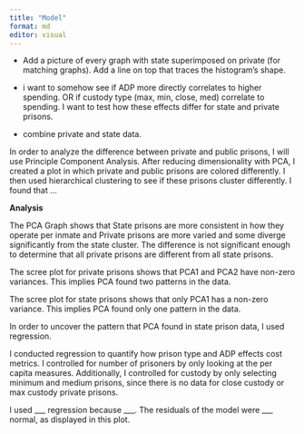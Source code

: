 ```yaml
---
title: "Model"
format: md
editor: visual
---
```


-   Add a picture of every graph with state superimposed on private (for matching graphs). Add a line on top that traces the histogram's shape.

-   i want to somehow see if ADP more directly correlates to higher spending. OR if custody type (max, min, close, med) correlate to spending. I want to test how these effects differ for state and private prisons.

-   combine private and state data.

In order to analyze the difference between private and public prisons, I will use Principle Component Analysis. After reducing dimensionality with PCA, I created a plot in which private and public prisons are colored differently. I then used hierarchical clustering to see if these prisons cluster differently. I found that ...

**Analysis**

The PCA Graph shows that State prisons are more consistent in how they operate per inmate and Private prisons are more varied and some diverge significantly from the state cluster. The difference is not significant enough to determine that all private prisons are different from all state prisons.

The scree plot for private prisons shows that PCA1 and PCA2 have non-zero variances. This implies PCA found two patterns in the data.

The scree plot for state prisons shows that only PCA1 has a non-zero variance. This implies PCA found only one pattern in the data.

In order to uncover the pattern that PCA found in state prison data, I used regression.

I conducted regression to quantify how prison type and ADP effects cost metrics. I controlled for number of prisoners by only looking at the per capita measures. Additionally, I controlled for custody by only selecting minimum and medium prisons, since there is no data for close custody or max custody private prisons.

I used \_\_\_ regression because \_\_\_. The residuals of the model were \_\_\_ normal, as displayed in this plot.
